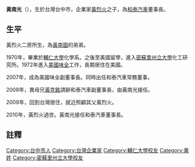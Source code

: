 '''黃南光'''（{{bd|1948年||||catIdx=H黃}}），生於台灣台中市，企業家[[黃烈火|黃烈火]]之子，為[[和泰汽車|和泰汽車]]董事長。
==生平==
黃烈火二房所生，為[[黃南圖|黃南圖]]的弟弟。

1970年，畢業於[[輔仁大學|輔仁大學]]化學系。之後至美國留學，進入[[密蘇里州立大學|密蘇里州立大學]]化工研究所。1972年進入[[美國味全|美國味全]]工作，長期居住在美國。

2007年，成為美國味全副董事長。同時出任和泰汽車常務董事。

2008年，異母兄[[黃克銘|黃克銘]]請辭和泰汽車副董事長，由黃南光接任。

2009年，回到台灣居住，就近照顧其父黃烈火。

2010年，黃烈火過世。黃南光接任和泰汽車董事長。

==註釋==
{{reflist}}

{{DEFAULTSORT:Huang Nan-Guang}}
[[Category:台中市人|Category:台中市人]]
[[Category:台灣企業家|Category:台灣企業家]]
[[Category:輔仁大學校友|Category:輔仁大學校友]]
[[Category:黄姓|Category:黄姓]]
[[Category:密蘇里州立大學校友|Category:密蘇里州立大學校友]]